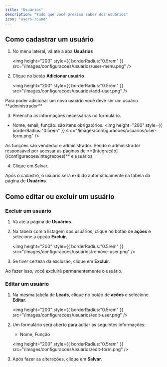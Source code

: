 ```yaml
---
title: "Usuários"
description: "Tudo que você presisa saber dos usuários"
icon: "users-round"
---
```


## Como cadastrar um usuário

1. No menu lateral, vá até a aba **Usuários**

   <img
     height="200"
     style={{ borderRadius:"0.5rem" }}
     src="/images/configuracoes/usuarios/user-menu.png"
   />
2. Clique no botão **Adicionar usuário**

   <img
     height="200"
     style={{ borderRadius:"0.5rem" }}
     src="/images/configuracoes/usuarios/add-user.png"
   />

<Warning>
Para poder adicionar um novo usuário você deve ser um usuário **administrador**  
</Warning>

3. Preencha as informações necessárias no formulário.

- Nome, email, função: são itens obrigatórios.
   <img
     height="200"
     style={{ borderRadius:"0.5rem" }}
     src="/images/configuracoes/usuarios/user-form.png"
   />

<Info>
  As funções são vendedor e administrador. Sendo o administrador responsável por acessar as páginas de **[Integração](/configuracoes/integracoes)** e usuários
</Info>

4. Clique em Salvar.

Após o cadastro, o usuário será exibido automaticamente na tabela da página de **Usuários**.

## Como editar ou excluir um usuário

### Excluir um usuário

1. Vá até a página de **Usuários**.
2. Na tabela com a listagem dos usuários, clique no botão de **ações** e selecione a opção **Excluir**.

   <img
     height="200"
     style={{ borderRadius:"0.5rem" }}
     src="/images/configuracoes/usuarios/remove-user.png"
   />
3. Se tiver certeza da exclusão, clique em **Excluir**.

<Warning>
  Ao fazer isso, você excluirá permanentemente o usuário.
</Warning>

### Editar um usuário

1. Na mesma tabela de **Leads**, clique no botão de **ações** e selecione **Editar**.

   <img
     height="200"
     style={{ borderRadius:"0.5rem" }}
     src="/images/configuracoes/usuarios/edit-user.png"
   />
2. Um formulário será aberto para aditar as seguintes informações:

    - Nome, Função

   <img
     height="200"
     style={{ borderRadius:"0.5rem" }}
     src="/images/configuracoes/usuarios/edit-form.png"
   />
3. Após fazer as alterações, clique em **Salvar**.

